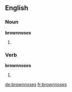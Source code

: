 ==English==

===Noun===
'''brownnoses'''
# {{plural of|brownnose}}

===Verb===
'''brownnoses'''

# {{en-third-person singular of|brownnose}}

[[de:brownnoses]]
[[fr:brownnoses]]